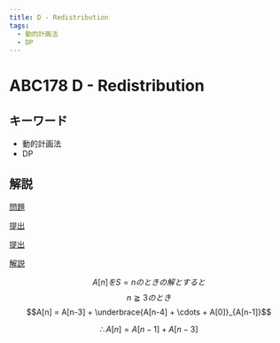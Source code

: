 ```yaml
---
title: D - Redistribution
tags:
  - 動的計画法
  - DP
---
```


# ABC178 D - Redistribution

## キーワード


- 動的計画法
- DP

## 解説

[問題](https://atcoder.jp/contests/abc178/tasks/abc178_d)

[提出](https://atcoder.jp/contests/abc178/submissions/41921403)

[提出](https://atcoder.jp/contests/abc178/submissions/41921458)

[解説](https://atcoder.jp/contests/abc178/editorial/101)

$$A[n]　を S = n のときの解とすると$$
$$n \geqq 3 のとき$$
$$A[n] = A[n-3] + \underbrace{A[n-4] + \cdots + A[0]}_{A[n-1]}$$

$$\therefore A[n] = A[n-1] + A[n-3]$$
